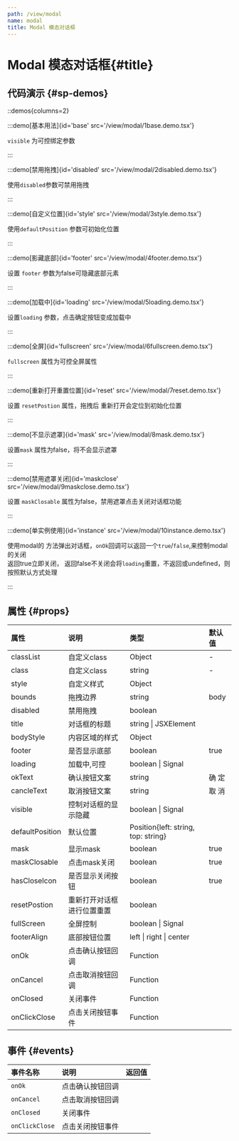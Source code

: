 ```yaml
---
path: /view/modal
name: modal
title: Modal 模态对话框
---
```



<div class="sys-ctx-main-left">

# Modal 模态对话框\{#title\}

## 代码演示 \{#sp-demos\}

::demos{columns=2}

:::demo[基本用法]{id='base' src='/view/modal/1base.demo.tsx'}

`visible` 为可控绑定参数

:::


:::demo[禁用拖拽]{id='disabled' src='/view/modal/2disabled.demo.tsx'}

使用`disabled`参数可禁用拖拽

:::


:::demo[自定义位置]{id='style' src='/view/modal/3style.demo.tsx'}

使用`defaultPosition` 参数可初始化位置

:::


:::demo[影藏底部]{id='footer' src='/view/modal/4footer.demo.tsx'}

设置 `footer` 参数为false可隐藏底部元素

:::


:::demo[加载中]{id='loading' src='/view/modal/5loading.demo.tsx'}

设置`loading` 参数，点击确定按钮变成加载中

:::



:::demo[全屏]{id='fullscreen' src='/view/modal/6fullscreen.demo.tsx'}

`fullscreen` 属性为可控全屏属性

:::


:::demo[重新打开重置位置]{id='reset' src='/view/modal/7reset.demo.tsx'}

设置 `resetPostion` 属性，拖拽后 重新打开会定位到初始化位置

:::


:::demo[不显示遮罩]{id='mask' src='/view/modal/8mask.demo.tsx'}

设置`mask` 属性为false，将不会显示遮罩

:::


:::demo[禁用遮罩关闭]{id='maskclose' src='/view/modal/9maskclose.demo.tsx'}

设置 `maskClosable` 属性为false，禁用遮罩点击关闭对话框功能

:::


:::demo[单实例使用]{id='instance' src='/view/modal/10instance.demo.tsx'}

使用modal的 方法弹出对话框，`onOk`回调可以返回一个`true`/`false`,来控制modal的关闭\
返回true立即关闭， 返回false不关闭会将`loading`重置，不返回或undefined，则按照默认方式处理

:::


## 属性 \{#props\}

| 属性 | 说明 | 类型 | 默认值 |
| :--- | :---- | :--- | :--- |
|classList|自定义class|Object|-|
|class|自定义class|string|-|
|style|自定义样式|Object||
|bounds|拖拽边界|string|body|
|disabled|禁用拖拽|boolean||
|title|对话框的标题|string &#124; JSXElement||
|bodyStyle|内容区域的样式|Object||
|footer|是否显示底部|boolean|true|
|loading|加载中,可控|boolean &#124; Signal||,
|okText|确认按钮文案|string|确 定|
|cancleText|取消按钮文案|string|取 消|
|visible|控制对话框的显示隐藏|boolean &#124; Signal||
|defaultPosition|默认位置|Position\{left: string, top: string\}||
|mask|显示mask|boolean|true|
|maskClosable|点击mask关闭|boolean|true|
|hasCloseIcon|是否显示关闭按钮|boolean|true|
|resetPostion|重新打开对话框进行位置重置|boolean||
|fullScreen|全屏控制|boolean &#124; Signal||
|footerAlign|底部按钮位置|left &#124; right &#124; center||
|onOk|点击确认按钮回调|Function||
|onCancel|点击取消按钮回调|Function||
|onClosed|关闭事件|Function||
|onClickClose|点击关闭按钮事件|Function||


## 事件 \{#events\}


| 事件名称 | 说明 | 返回值|
| :--- | :---- | :--- |
|`onOk`|点击确认按钮回调||
|`onCancel`|点击取消按钮回调||
|`onClosed`|关闭事件||
|`onClickClose`|点击关闭按钮事件||




</div>